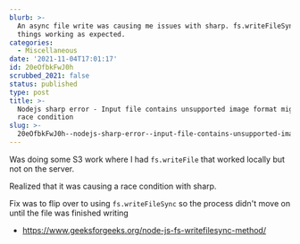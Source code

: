 ```yaml
---
blurb: >-
  An async file write was causing me issues with sharp. fs.writeFileSync got
  things working as expected.
categories:
  - Miscellaneous
date: '2021-11-04T17:01:17'
id: 20eOfbkFwJ0h
scrubbed_2021: false
status: published
type: post
title: >-
  Nodejs sharp error - Input file contains unsupported image format might be a
  race condition
slug: >-
  20eOfbkFwJ0h--nodejs-sharp-error--input-file-contains-unsupported-image-format-might-be-a-race-condition
---
```


Was doing some S3 work where I had `fs.writeFile` that worked locally but not on the server. 

Realized that it was causing a race condition with sharp. 

Fix was to flip over to using `fs.writeFileSync` so the process didn't move on until the file was finished writing

- https://www.geeksforgeeks.org/node-js-fs-writefilesync-method/
